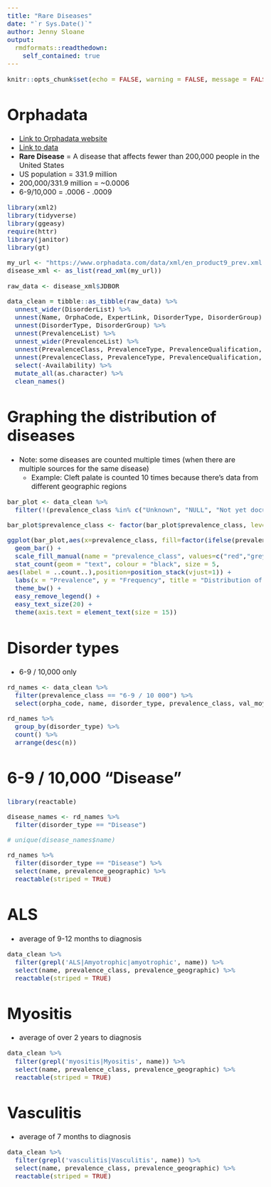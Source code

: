 ```yaml
---
title: "Rare Diseases"
date: "`r Sys.Date()`"
author: Jenny Sloane
output:
  rmdformats::readthedown:
    self_contained: true
---
```


<style type="text/css">

body {
  font-size: 12pt;
}

pre {
  font-size: 17px;
}

h1.title, h1.title p {
  font-size: 40px;
}

h1 { 
  font-size: 35px;
}

</style>

```r
knitr::opts_chunk$set(echo = FALSE, warning = FALSE, message = FALSE)
```

# Orphadata

- <a href="https://www.orphadata.com/" target="_blank">Link to Orphadata website</a>
- <a href="https://www.orphadata.com/" target="_blank">Link to data</a>
- **Rare Disease** = A disease that affects fewer than 200,000 people in the United States
- US population = 331.9 million 
- 200,000/331.9 million = ~0.0006
- 6-9/10,000 = .0006 - .0009
<!-- - 1-5/10,000 = .0001 - .0005 -->

```r
library(xml2)
library(tidyverse)
library(ggeasy)
require(httr)
library(janitor)
library(gt)

my_url <- "https://www.orphadata.com/data/xml/en_product9_prev.xml"
disease_xml <- as_list(read_xml(my_url))

raw_data <- disease_xml$JDBOR

data_clean = tibble::as_tibble(raw_data) %>%
  unnest_wider(DisorderList) %>% 
  unnest(Name, OrphaCode, ExpertLink, DisorderType, DisorderGroup) %>% 
  unnest(DisorderType, DisorderGroup) %>% 
  unnest(PrevalenceList) %>% 
  unnest_wider(PrevalenceList) %>% 
  unnest(PrevalenceClass, PrevalenceType, PrevalenceQualification, PrevalenceGeographic, PrevalenceValidationStatus, ValMoy,Source) %>% 
  unnest(PrevalenceClass, PrevalenceType, PrevalenceQualification, PrevalenceGeographic, PrevalenceValidationStatus) %>% 
  select(-Availability) %>% 
  mutate_all(as.character) %>%
  clean_names()

```

# Graphing the distribution of diseases 

- Note: some diseases are counted multiple times (when there are multiple sources for the same disease)
  - Example: Cleft palate is counted 10 times because there's data from different geographic regions 

```r
bar_plot <- data_clean %>%
  filter(!(prevalence_class %in% c("Unknown", "NULL", "Not yet documented"))) 

bar_plot$prevalence_class <- factor(bar_plot$prevalence_class, levels = c("<1 / 1 000 000", "1-9 / 1 000 000", "1-9 / 100 000", "1-5 / 10 000", "6-9 / 10 000", ">1 / 1000"))

ggplot(bar_plot,aes(x=prevalence_class, fill=factor(ifelse(prevalence_class=="6-9 / 10 000","Highlighted","Normal")))) +
  geom_bar() +
  scale_fill_manual(name = "prevalence_class", values=c("red","grey50")) +
  stat_count(geom = "text", colour = "black", size = 5,
aes(label = ..count..),position=position_stack(vjust=1)) +
  labs(x = "Prevalence", y = "Frequency", title = "Distribution of Prevalence of Rare Diseases") +
  theme_bw() +
  easy_remove_legend() +
  easy_text_size(20) +
  theme(axis.text = element_text(size = 15)) 

```


# Disorder types

- 6-9 / 10,000 only

```r
rd_names <- data_clean %>%
  filter(prevalence_class == "6-9 / 10 000") %>%
  select(orpha_code, name, disorder_type, prevalence_class, val_moy, prevalence_geographic, prevalence_validation_status)

rd_names %>%
  group_by(disorder_type) %>%
  count() %>%
  arrange(desc(n)) 

```

# 6-9 / 10,000 "Disease"

```r
library(reactable)

disease_names <- rd_names %>%
  filter(disorder_type == "Disease")

# unique(disease_names$name)

rd_names %>%
  filter(disorder_type == "Disease") %>%
  select(name, prevalence_geographic) %>%
  reactable(striped = TRUE)

```

# ALS 

- average of 9-12 months to diagnosis

```r
data_clean %>%
  filter(grepl('ALS|Amyotrophic|amyotrophic', name)) %>%
  select(name, prevalence_class, prevalence_geographic) %>%
  reactable(striped = TRUE)
```

# Myositis
- average of over 2 years to diagnosis

```r
data_clean %>%
  filter(grepl('myositis|Myositis', name)) %>%
  select(name, prevalence_class, prevalence_geographic) %>%
  reactable(striped = TRUE)
```

# Vasculitis 
- average of 7 months to diagnosis

```r
data_clean %>%
  filter(grepl('vasculitis|Vasculitis', name)) %>%
  select(name, prevalence_class, prevalence_geographic) %>%
  reactable(striped = TRUE)
```


